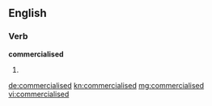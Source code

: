 ==English==

===Verb===
'''commercialised'''

# {{past of|commercialise}}

[[de:commercialised]]
[[kn:commercialised]]
[[mg:commercialised]]
[[vi:commercialised]]